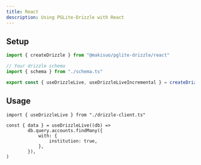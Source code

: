 ```yaml
---
title: React
description: Using PGLite-Drizzle with React
---
```



## Setup

```ts title="drizzle-client.ts"
import { createDrizzle } from "@makisuo/pglite-drizzle/react"

// Your drizzle schema
import { schema } from "./schema.ts"

export const { useDrizzleLive, useDrizzleLiveIncremental } = createDrizzle({ schema })
```

## Usage
```tsx title="page.tsx"
import { useDrizzleLive } from "./drizzle-client.ts"

const { data } = useDrizzleLive((db) =>
        db.query.accounts.findMany({
            with: {
                institution: true,
            },
        }),
)
```

